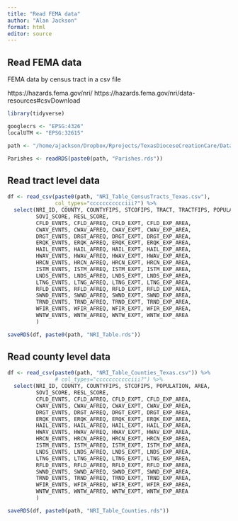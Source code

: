 ```yaml
---
title: "Read FEMA data"
author: "Alan Jackson"
format: html
editor: source
---
```


## Read FEMA data

FEMA data by census tract in a csv file

https://hazards.fema.gov/nri/ https://hazards.fema.gov/nri/data-resources#csvDownload

```r

library(tidyverse)

googlecrs <- "EPSG:4326"
localUTM <- "EPSG:32615"

path <- "/home/ajackson/Dropbox/Rprojects/TexasDioceseCreationCare/Data/"

Parishes <- readRDS(paste0(path, "Parishes.rds"))

```

## Read tract level data

```r

df <- read_csv(paste0(path, "NRI_Table_CensusTracts_Texas.csv"),
               col_types="ccccccccccciii?") %>% 
  select(NRI_ID, COUNTY, COUNTYFIPS, STCOFIPS, TRACT, TRACTFIPS, POPULATION, AREA, 
         SOVI_SCORE, RESL_SCORE, 
         CFLD_EVNTS, CFLD_AFREQ, CFLD_EXPT, CFLD_EXP_AREA,
         CWAV_EVNTS, CWAV_AFREQ, CWAV_EXPT, CWAV_EXP_AREA,
         DRGT_EVNTS, DRGT_AFREQ, DRGT_EXPT, DRGT_EXP_AREA,
         ERQK_EVNTS, ERQK_AFREQ, ERQK_EXPT, ERQK_EXP_AREA,
         HAIL_EVNTS, HAIL_AFREQ, HAIL_EXPT, HAIL_EXP_AREA,
         HWAV_EVNTS, HWAV_AFREQ, HWAV_EXPT, HWAV_EXP_AREA,
         HRCN_EVNTS, HRCN_AFREQ, HRCN_EXPT, HRCN_EXP_AREA,
         ISTM_EVNTS, ISTM_AFREQ, ISTM_EXPT, ISTM_EXP_AREA,
         LNDS_EVNTS, LNDS_AFREQ, LNDS_EXPT, LNDS_EXP_AREA,
         LTNG_EVNTS, LTNG_AFREQ, LTNG_EXPT, LTNG_EXP_AREA,
         RFLD_EVNTS, RFLD_AFREQ, RFLD_EXPT, RFLD_EXP_AREA,
         SWND_EVNTS, SWND_AFREQ, SWND_EXPT, SWND_EXP_AREA,
         TRND_EVNTS, TRND_AFREQ, TRND_EXPT, TRND_EXP_AREA,
         WFIR_EVNTS, WFIR_AFREQ, WFIR_EXPT, WFIR_EXP_AREA,
         WNTW_EVNTS, WNTW_AFREQ, WNTW_EXPT, WNTW_EXP_AREA
         )

saveRDS(df, paste0(path, "NRI_Table.rds"))

```

## Read county level data

```r

df <- read_csv(paste0(path, "NRI_Table_Counties_Texas.csv")) %>% 
               # col_types="ccccccccccciii?") %>% 
  select(NRI_ID, COUNTY, COUNTYFIPS, STCOFIPS, POPULATION, AREA, 
         SOVI_SCORE, RESL_SCORE, 
         CFLD_EVNTS, CFLD_AFREQ, CFLD_EXPT, CFLD_EXP_AREA,
         CWAV_EVNTS, CWAV_AFREQ, CWAV_EXPT, CWAV_EXP_AREA,
         DRGT_EVNTS, DRGT_AFREQ, DRGT_EXPT, DRGT_EXP_AREA,
         ERQK_EVNTS, ERQK_AFREQ, ERQK_EXPT, ERQK_EXP_AREA,
         HAIL_EVNTS, HAIL_AFREQ, HAIL_EXPT, HAIL_EXP_AREA,
         HWAV_EVNTS, HWAV_AFREQ, HWAV_EXPT, HWAV_EXP_AREA,
         HRCN_EVNTS, HRCN_AFREQ, HRCN_EXPT, HRCN_EXP_AREA,
         ISTM_EVNTS, ISTM_AFREQ, ISTM_EXPT, ISTM_EXP_AREA,
         LNDS_EVNTS, LNDS_AFREQ, LNDS_EXPT, LNDS_EXP_AREA,
         LTNG_EVNTS, LTNG_AFREQ, LTNG_EXPT, LTNG_EXP_AREA,
         RFLD_EVNTS, RFLD_AFREQ, RFLD_EXPT, RFLD_EXP_AREA,
         SWND_EVNTS, SWND_AFREQ, SWND_EXPT, SWND_EXP_AREA,
         TRND_EVNTS, TRND_AFREQ, TRND_EXPT, TRND_EXP_AREA,
         WFIR_EVNTS, WFIR_AFREQ, WFIR_EXPT, WFIR_EXP_AREA,
         WNTW_EVNTS, WNTW_AFREQ, WNTW_EXPT, WNTW_EXP_AREA
         )

saveRDS(df, paste0(path, "NRI_Table_Counties.rds"))

```
